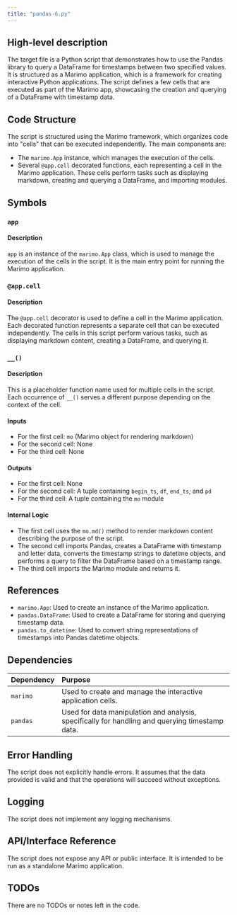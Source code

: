 ```yaml
---
title: "pandas-6.py"
---
```


## High-level description
The target file is a Python script that demonstrates how to use the Pandas library to query a DataFrame for timestamps between two specified values. It is structured as a Marimo application, which is a framework for creating interactive Python applications. The script defines a few cells that are executed as part of the Marimo app, showcasing the creation and querying of a DataFrame with timestamp data.

## Code Structure
The script is structured using the Marimo framework, which organizes code into "cells" that can be executed independently. The main components are:
- The `marimo.App` instance, which manages the execution of the cells.
- Several `@app.cell` decorated functions, each representing a cell in the Marimo application. These cells perform tasks such as displaying markdown, creating and querying a DataFrame, and importing modules.

## Symbols

### `app`
#### Description
`app` is an instance of the `marimo.App` class, which is used to manage the execution of the cells in the script. It is the main entry point for running the Marimo application.

### `@app.cell`
#### Description
The `@app.cell` decorator is used to define a cell in the Marimo application. Each decorated function represents a separate cell that can be executed independently. The cells in this script perform various tasks, such as displaying markdown content, creating a DataFrame, and querying it.

### `__()`
#### Description
This is a placeholder function name used for multiple cells in the script. Each occurrence of `__()` serves a different purpose depending on the context of the cell.

#### Inputs
- For the first cell: `mo` (Marimo object for rendering markdown)
- For the second cell: None
- For the third cell: None

#### Outputs
- For the first cell: None
- For the second cell: A tuple containing `begin_ts`, `df`, `end_ts`, and `pd`
- For the third cell: A tuple containing the `mo` module

#### Internal Logic
- The first cell uses the `mo.md()` method to render markdown content describing the purpose of the script.
- The second cell imports Pandas, creates a DataFrame with timestamp and letter data, converts the timestamp strings to datetime objects, and performs a query to filter the DataFrame based on a timestamp range.
- The third cell imports the Marimo module and returns it.

## References
- `marimo.App`: Used to create an instance of the Marimo application.
- `pandas.DataFrame`: Used to create a DataFrame for storing and querying timestamp data.
- `pandas.to_datetime`: Used to convert string representations of timestamps into Pandas datetime objects.

## Dependencies
| Dependency | Purpose |
|:-----------|:--------|
| `marimo` | Used to create and manage the interactive application cells. |
| `pandas` | Used for data manipulation and analysis, specifically for handling and querying timestamp data. |

## Error Handling
The script does not explicitly handle errors. It assumes that the data provided is valid and that the operations will succeed without exceptions.

## Logging
The script does not implement any logging mechanisms.

## API/Interface Reference
The script does not expose any API or public interface. It is intended to be run as a standalone Marimo application.

## TODOs
There are no TODOs or notes left in the code.